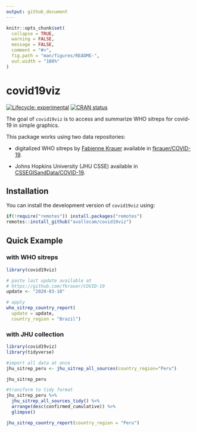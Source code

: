 ```yaml
---
output: github_document
---
```


<!-- README.md is generated from README.Rmd. Please edit that file -->

```r
knitr::opts_chunk$set(
  collapse = TRUE,
  warning = FALSE,
  message = FALSE,
  comment = "#>",
  fig.path = "man/figures/README-",
  out.width = "100%"
)
```
# covid19viz

<!-- badges: start -->
[![Lifecycle: experimental](https://img.shields.io/badge/lifecycle-experimental-orange.svg)](https://www.tidyverse.org/lifecycle/#experimental)
[![CRAN status](https://www.r-pkg.org/badges/version/covid19viz)](https://cran.r-project.org/package=covid19viz)
<!-- badges: end -->

The goal of `covid19viz` is to access and summarize WHO sitreps for covid-19 in simple graphics.

This package works using two data repositories:

- digitalized WHO sitreps by [Fabienne Krauer](https://twitter.com/FabiKrauer) available in [fkrauer/COVID-19](https://github.com/fkrauer/COVID-19).

- Johns Hopkins University (JHU CSSE) available in [CSSEGISandData/COVID-19](https://github.com/CSSEGISandData/COVID-19).

## Installation

<!--
You can install the released version of covid19viz from [CRAN](https://CRAN.R-project.org) with:

``` r
install.packages("covid19viz")
```
-->

You can install the development version of `covid19viz` using:

``` r
if(!require("remotes")) install.packages("remotes")
remotes::install_github("avallecam/covid19viz")
```

## Quick Example

### with WHO sitreps

```r
library(covid19viz)

# paste last update available at
# https://github.com/fkrauer/COVID-19
update <- "2020-03-10"

# apply
who_sitrep_country_report(
  update = update,
  country_region = "Brazil")
```

### with JHU collection

```r
library(covid19viz)
library(tidyverse)

#import all data at once
jhu_sitrep_peru <- jhu_sitrep_all_sources(country_region="Peru")

jhu_sitrep_peru

#transform to tidy format
jhu_sitrep_peru %>% 
  jhu_sitrep_all_sources_tidy() %>% 
  arrange(desc(confirmed_cumulative)) %>% 
  glimpse()
```

```r
jhu_sitrep_country_report(country_region = "Peru")
```

